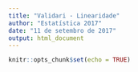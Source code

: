 ```yaml
---
title: "Validari - Linearidade"
author: "Estatística 2017"
date: "11 de setembro de 2017"
output: html_document
---
```


```r
knitr::opts_chunk$set(echo = TRUE)
```

## 



```r

```




